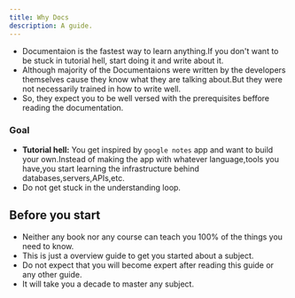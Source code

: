 ```yaml
---
title: Why Docs
description: A guide.
---
```


- Documentaion is the fastest way to learn anything.If you don't want to be stuck in tutorial hell, start doing it and write about it.
- Although majority of the Documentaions were written by the developers themselves cause they know what they are talking about.But they were not necessarily trained in how to write well.
- So, they expect you to be well versed with the prerequisites beffore reading the documentation.

### Goal 

- **Tutorial hell:** You get inspired by `google notes` app and want to build your own.Instead of making the app with whatever language,tools you have,you start learning the infrastructure behind databases,servers,APIs,etc.
- Do not get stuck in the understanding loop.

## Before you start

- Neither any book nor any course can teach you 100% of the things you need to know.
- This is just a overview guide to get you started about a subject.
- Do not expect that you will become expert after reading this guide or any other guide.
- It will take you a decade to master any subject.
